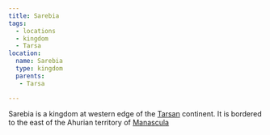 ```yaml
---
title: Sarebia
tags:
  - locations
  - kingdom
  - Tarsa
location:
  name: Sarebia
  type: kingdom
  parents:
   - Tarsa

---
```


Sarebia is a kingdom at western edge of the [Tarsan](/locations/tarsa) 
continent. It is bordered to the east of the Ahurian territory of [Manascula](/locations/manascula)
